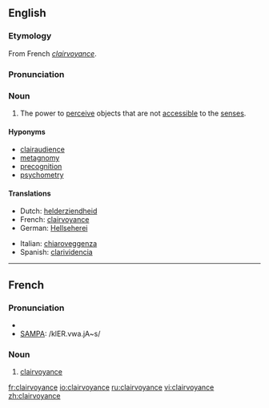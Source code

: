 ==English==
{{wikipedia}}
===Etymology===
From French ''[[#French|clairvoyance]]''.

===Pronunciation===
{{IPA|/klɛəˈvɔɪəns/}}

===Noun===
{{en-noun|-}}

# The power to [[perceive]] objects that are not [[accessible]] to the [[sense]]s.

====Hyponyms====
*[[clairaudience]]
*[[metagnomy]]
*[[precognition]]
*[[psychometry]]

====Translations====
{{top}}
*Dutch: [[helderziendheid]] {{f}}
*French: [[clairvoyance#French|clairvoyance]] {{f}}
*German: [[Hellseherei]]
{{mid}}
*Italian: [[chiaroveggenza]] {{f}}
*Spanish: [[clarividencia]]
{{bottom}}

----

==French==

===Pronunciation===
*{{IPA|/klɛʁvwajɑ̃s/}}
*[[w:SAMPA|SAMPA]]: /klER.vwa.jA~s/

===Noun===
{{fr-noun-reg|f}}

# [[clairvoyance#English|clairvoyance]]

[[fr:clairvoyance]]
[[io:clairvoyance]]
[[ru:clairvoyance]]
[[vi:clairvoyance]]
[[zh:clairvoyance]]